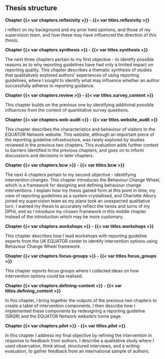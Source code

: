## Thesis structure

**Chapter {{< var chapters.reflexivity >}} - {{< var titles.reflexivity >}}**

I reflect on my background and my prior held opinions, and those of my supervision team, and how these may have influenced the direction of this thesis. 

**Chapter {{< var chapters.synthesis >}} - {{< var titles.synthesis >}}**

The next three chapters pertain to my first objective - to identify possible reasons as to why reporting guidelines have had only a limited impact on reporting quality. This chapter describes a thematic synthesis of studies that qualitatively explored authors' experiences of using reporting guidelines, where I sought to identify what may influence whether an author successfully adheres to reporting guidance. 

**Chapter {{< var chapters.review >}} - {{< var titles.survey_content >}}**

This chapter builds on the previous one by identifying additional possible influences from the content of quantitative survey questions. 

**Chapter {{< var chapters.web-audit >}} - {{< var titles.website_audit >}}**

This chapter describes the characteristics and behaviour of visitors to the EQUATOR Network website. This website, although an important piece of the reporting guideline infrastructure, was rarely explored by studies reviewed in the previous two chapters. This evaluation adds further context to barriers identified in the previous chapters, and goes on to inform discussions and decisions in later chapters. 

**Chapter {{< var chapters.bcw >}} - {{< var titles.bcw >}}**

The next 4 chapters pertain to my second objective - identifying intervention changes. This chapter introduces the Behaviour Change Wheel, which is a framework for designing and defining behaviour change interventions. I explain how my thesis gained form at this point in time; my view of reporting guidelines as a system crystallised, and Charlotte Albury joined my supervision team as my plans took an unexpected qualitative turn. I wanted my thesis to accurately reflect the twists and turns of my DPhil, and so I introduce my chosen framework in this middle chapter instead of the introduction which may be more customary.

**Chapter {{< var chapters.workshops >}} - {{< var titles.workshops >}}**

This chapter describes how I lead workshops with reporting guideline experts from the UK EQUATOR center to identify intervention options using Behaviour Change Wheel framework.

**Chapter {{< var chapters.focus-groups >}} - {{< var titles.focus_groups >}}**

This chapter reports focus groups where I collected ideas on how intervention options could be realised. 

**Chapter {{< var chapters.defining-content >}} - {{< var titles.defining_content >}}**

In this chapter, I bring together the outputs of the previous two chapters to create a table of intervention components. I then describe how I implemented these components by redesigning a reporting guideline (SRQR) and the EQUATOR Network website's home page.

**Chapter {{< var chapters.pilot >}} - {{< var titles.pilot >}}**

In this chapter I address my final objective by refining the intervention in response to feedback from authors. I describe a qualitative study where I used observation, think aloud, structured interviews, and a writing evaluation, to gather feedback from an international sample of authors. 